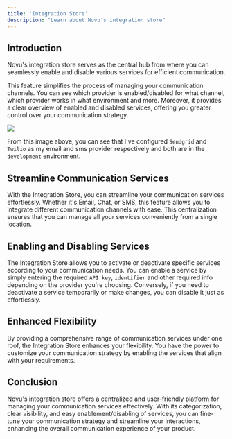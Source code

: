 ```yaml
---
title: 'Integration Store'
description: "Learn about Novu's integration store"
---
```


## Introduction
Novu's integration store serves as the central hub from where you can seamlessly enable and disable various services for efficient communication.

This feature simplifies the process of managing your communication channels. You can see which provider is enabled/disabled for what channel, which provider works in what environment and more. Moreover, it provides a clear overview of enabled and disabled services, offering you greater control over your communication strategy.

<Frame caption="The integration store shows you a glimpse of all the providers"><img src="/images/integration-store-central.png" /> </Frame>

From this image above, you can see that I've configured `Sendgrid` and `Twilio` as my email and sms provider respectively and both are in the `development` environment.

## Streamline Communication Services

With the Integration Store, you can streamline your communication services effortlessly. Whether it's Email, Chat, or SMS, this feature allows you to integrate different communication channels with ease. This centralization ensures that you can manage all your services conveniently from a single location.

## Enabling and Disabling Services

The Integration Store allows you to activate or deactivate specific services according to your communication needs. You can enable a service by simply entering the required `API key`, `identifier` and other required info depending on the provider you're choosing. Conversely, if you need to deactivate a service temporarily or make changes, you can disable it just as effortlessly.

## Enhanced Flexibility

By providing a comprehensive range of communication services under one roof, the Integration Store enhances your flexibility. You have the power to customize your communication strategy by enabling the services that align with your requirements.

## Conclusion

Novu's integration store offers a centralized and user-friendly platform for managing your communication services effectively. With its categorization, clear visibility, and easy enablement/disabling of services, you can fine-tune your communication strategy and streamline your interactions, enhancing the overall communication experience of your product.
